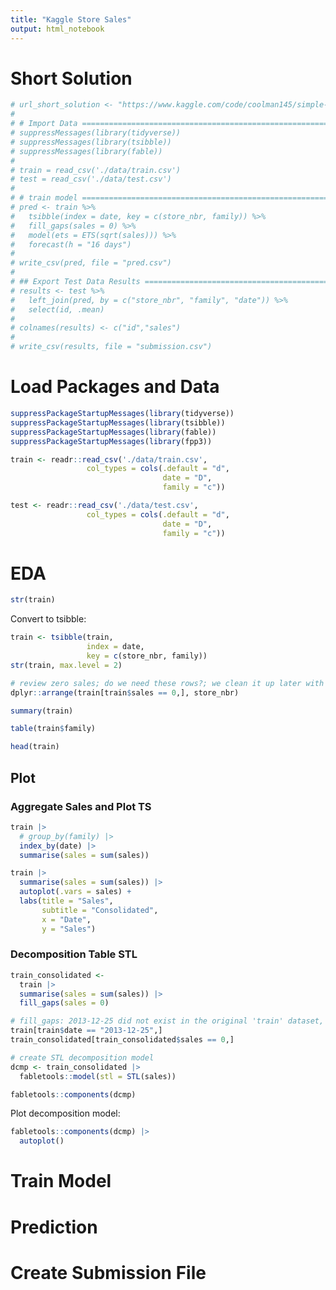 ```yaml
---
title: "Kaggle Store Sales"
output: html_notebook
---
```



# Short Solution

```r
# url_short_solution <- "https://www.kaggle.com/code/coolman145/simple-baseline-r-forecasting-with-fable-0-42401"
# 
# # Import Data =================================================================
# suppressMessages(library(tidyverse))
# suppressMessages(library(tsibble))
# suppressMessages(library(fable))
# 
# train = read_csv('./data/train.csv')
# test = read_csv('./data/test.csv')
# 
# # train model =================================================================
# pred <- train %>%
#   tsibble(index = date, key = c(store_nbr, family)) %>%
#   fill_gaps(sales = 0) %>%
#   model(ets = ETS(sqrt(sales))) %>%
#   forecast(h = "16 days")
# 
# write_csv(pred, file = "pred.csv")
# 
# ## Export Test Data Results ===================================================
# results <- test %>%
#   left_join(pred, by = c("store_nbr", "family", "date")) %>%
#   select(id, .mean)
# 
# colnames(results) <- c("id","sales")
# 
# write_csv(results, file = "submission.csv")
```

# Load Packages and Data
```r
suppressPackageStartupMessages(library(tidyverse))
suppressPackageStartupMessages(library(tsibble))
suppressPackageStartupMessages(library(fable))
suppressPackageStartupMessages(library(fpp3))

train <- readr::read_csv('./data/train.csv', 
                 col_types = cols(.default = "d", 
                                  date = "D", 
                                  family = "c"))

test <- readr::read_csv('./data/test.csv', 
                 col_types = cols(.default = "d", 
                                  date = "D", 
                                  family = "c"))
```

# EDA
```r
str(train)
```
Convert to tsibble:
```r
train <- tsibble(train, 
                 index = date, 
                 key = c(store_nbr, family))
str(train, max.level = 2)
```

```r
# review zero sales; do we need these rows?; we clean it up later with fill_gaps()
dplyr::arrange(train[train$sales == 0,], store_nbr)
```


```r
summary(train)
```

```r
table(train$family)
```
```r
head(train)
```

## Plot
### Aggregate Sales and Plot TS
```r
train |>
  # group_by(family) |>
  index_by(date) |>
  summarise(sales = sum(sales))
```

```r
train |>
  summarise(sales = sum(sales)) |>
  autoplot(.vars = sales) +
  labs(title = "Sales",
       subtitle = "Consolidated",
       x = "Date",
       y = "Sales")
```

### Decomposition Table STL
```r
train_consolidated <- 
  train |>
  summarise(sales = sum(sales)) |>
  fill_gaps(sales = 0)

# fill_gaps: 2013-12-25 did not exist in the original 'train' dataset, but was created with zero values by the fill_gaps function
train[train$date == "2013-12-25",]
train_consolidated[train_consolidated$sales == 0,]

# create STL decomposition model
dcmp <- train_consolidated |>
  fabletools::model(stl = STL(sales))

fabletools::components(dcmp)
```

Plot decomposition model:
```r
fabletools::components(dcmp) |>
  autoplot()
```

# Train Model


# Prediction


# Create Submission File
